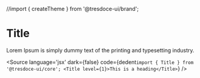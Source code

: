 //import { createTheme } from '@tresdoce-ui/brand';


<Meta title="Title" component={Title} />

# Title

Lorem Ipsum is simply dummy text of the printing and typesetting industry.

<Canvas >
  <Layout theme={createTheme()} cdnBasepath={''} containerFluid={true}>
    <Title level={1}>This is a h1 heading</Title>
    <Title level={2}>This is a h2 heading</Title>
    <Title level={3}>This is a h3 heading</Title>
    <Title level={4}>This is a h4 heading</Title>
    <Title level={5}>This is a h5 heading</Title>
    <Title level={6}>This is a h6 heading</Title>
  </Layout>
</Canvas>

<Source
  language='jsx'
  dark={false}
  code={dedent`import { Title } from '@tresdoce-ui/core';
        <Title level={1}>This is a heading</Title>`}
/>
